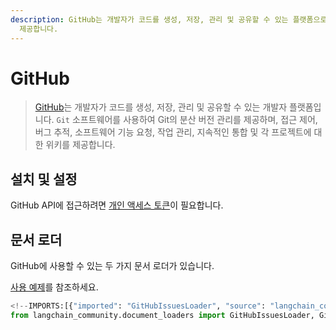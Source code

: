 ```yaml
---
description: GitHub는 개발자가 코드를 생성, 저장, 관리 및 공유할 수 있는 플랫폼으로, Git 소프트웨어를 기반으로 다양한 기능을
  제공합니다.
---
```


# GitHub

> [GitHub](https://github.com/)는 개발자가 코드를 생성, 저장, 관리 및 공유할 수 있는 개발자 플랫폼입니다. `Git` 소프트웨어를 사용하여 Git의 분산 버전 관리를 제공하며, 접근 제어, 버그 추적, 소프트웨어 기능 요청, 작업 관리, 지속적인 통합 및 각 프로젝트에 대한 위키를 제공합니다.

## 설치 및 설정

GitHub API에 접근하려면 [개인 액세스 토큰](https://github.com/settings/tokens)이 필요합니다.

## 문서 로더

GitHub에 사용할 수 있는 두 가지 문서 로더가 있습니다.

[사용 예제](/docs/integrations/document_loaders/github)를 참조하세요.

```python
<!--IMPORTS:[{"imported": "GitHubIssuesLoader", "source": "langchain_community.document_loaders", "docs": "https://api.python.langchain.com/en/latest/document_loaders/langchain_community.document_loaders.github.GitHubIssuesLoader.html", "title": "GitHub"}, {"imported": "GithubFileLoader", "source": "langchain_community.document_loaders", "docs": "https://api.python.langchain.com/en/latest/document_loaders/langchain_community.document_loaders.github.GithubFileLoader.html", "title": "GitHub"}]-->
from langchain_community.document_loaders import GitHubIssuesLoader, GithubFileLoader
```